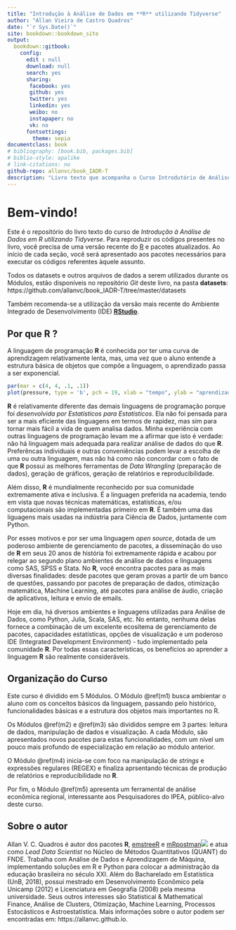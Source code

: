 ```yaml
--- 
title: "Introdução à Análise de Dados em **R** utilizando Tidyverse"
author: "Allan Vieira de Castro Quadros"
date: "`r Sys.Date()`"
site: bookdown::bookdown_site
output: 
  bookdown::gitbook:
    config:
      edit : null
      download: null
      search: yes
      sharing:
       facebook: yes
       github: yes
       twitter: yes
       linkedin: yes
       weibo: no
       instapaper: no
       vk: no
      fontsettings:
        theme: sepia
documentclass: book
# bibliography: [book.bib, packages.bib]
# biblio-style: apalike
# link-citations: no
github-repo: allanvc/book_IADR-T
description: "Livro texto que acompanha o Curso Introdutório de Análise de Dados em R utilizando Tidyverse, ministrado no IPEA entre março e abril de 2020."
---
```


# Bem-vindo! {-}

Este é o repositório do livro texto do curso de *Introdução à Análise de Dados em R utilizando Tidyverse*. Para reproduzir os códigos presentes no livro, você precisa de uma versão recente do [R](https://cran.r-project.org/) e pacotes atualizados. Ao início de cada seção, você será apresentado aos pacotes necessários para executar os códigos referentes àquele assunto. 

Todos os datasets e outros arquivos de dados a serem utilizados durante os Módulos, estão disponíveis no repositório _Git_ deste livro, na pasta __datasets__:  https://github.com/allanvc/book_IADR-T/tree/master/datasets

Também recomenda-se a utilização da versão mais recente do Ambiente Integrado de Desenvolvimento (IDE) [__RStudio__](https://www.rstudio.com/download).

## Por que R ? {-}

A linguagem de programação **R** é conhecida por ter uma curva de aprendizagem relativamente lenta, mas, uma vez que o aluno entende a estrutura básica de objetos que compõe a linguagem, o aprendizado passa a ser exponencial.

```r
par(mar = c(4, 4, .1, .1))
plot(pressure, type = 'b', pch = 19, xlab = "tempo", ylab = "aprendizado", axes = FALSE)
```

**R** é relativamente diferente das demais linguagens de programação porque foi _desenvolvida por Estatísticos para Estatísticos_. Ela não foi pensada para ser a mais eficiente das linguagens em termos de rapidez, mas sim para tornar mais fácil a vida de quem analisa dados. Minha experiência com outras linguagens de programação levam me a afirmar que isto é verdade: não há linguagem mais adequada para realizar análise de dados do que **R**. Preferêncas individuais e outras conveniências podem levar a escolha de uma ou outra linguagem, mas não há como não concordar com o fato de que **R** possui as melhores ferramentas de *Data Wrangling* (preparação de dados), geração de gráficos, geração de relatórios e reproducibilidade.

Além disso, **R** é mundialmente reconhecido por sua comunidade extremamente ativa e inclusiva. É a linguagen preferida na academia, tendo em vista que novas técnicas matemáticas, estatísticas, e/ou computacionais são implementadas primeiro em **R**. É também uma das liguagens mais usadas na indústria para Ciência de Dados, juntamente com Python. 

Por esses motivos e por ser uma linguagem _open source_, dotada de um poderoso ambiente de gerenciamento de pacotes, a disseminação do uso de **R** em seus 20 anos de história foi extremamente rápida e acabou por relegar ao segundo plano ambientes de análise de dados e linguagens como SAS, SPSS e Stata. No **R**, você encontra pacotes para as mais diversas finalidades: desde pacotes que geram provas a partir de um banco de questões, passando por pacotes de preparação de dados, otimização matemática, Machine Learning, até pacotes para análise de áudio, criação de aplicativos, leitura e envio de emails.

Hoje em dia, há diversos ambientes e linguagens utilizadas para Análise de Dados, como Python, Julia, Scala, SAS, etc. No entanto, nenhuma delas fornece a combinação de um excelente ecositema de gerenciamento de pacotes, capacidades estatísticas, opções de visualização e um poderoso IDE (Integrated Development Environment) - tudo implementado pela comunidade **R**. Por todas essas características, os benefícios ao aprender a linguagem **R** são realmente consideráveis.

## Organização do Curso {-}

Este curso é dividido em 5 Módulos. O Módulo \@ref(m1) busca ambientar o aluno com os conceitos básicos da linguagem, passando pelo histórico, funcionalidades básicas e a estrutura dos objetos mais importantes no R.

Os Módulos \@ref(m2) e \@ref(m3) são divididos sempre em 3 partes: leitura de dados, manipulação de dados e visualização. A cada Módulo, são apresentados novos pacotes para estas funcionalidades, com um nível um pouco mais profundo de especialização em relação ao módulo anterior. 

O Módulo \@ref(m4) inicia-se com foco na manipulação de _strings_ e expressões regulares (REGEX) e finaliza aprsentando técnicas de produção de relatórios e reproducibilidade no **R**.

Por fim, o Módulo \@ref(m5) apresenta um ferramental de análise econômica regional, interessante aos Pesquisadores do IPEA, público-alvo deste curso.


\newpage
\vspace*{5cm}
\thispagestyle{empty}
\begin{center} \Large \emph{For Katy  } \end{center}
\vspace*{2cm}
\begin{center} \Large \emph{Dla Jagody} \end{center}
\vspace*{2cm}
\begin{center} \Large \emph{F{\"u}r meine Katharina und alle unsere Kinder  } \end{center}


## Sobre o autor {-}

<!-- Around a single page (does not need to fill it) on the book ready by the end of September (aiming for 1st October submission of final manuscript to CRC Press). -->

Allan V. C. Quadros é autor dos pacotes **R**, [emstreeR](https://www.github.com/allanvc/emstreeR) e [mRpostman![](./fig/mRpostman.png)](https://allanvc.github.io/mRpostman) e atua como _Lead Data Scientist_ no Núcleo de Métodos Quantitativos (QUANT) do FNDE. Trabalha com Análise de Dados e Aprendizagem de Máquina, implementando soluções em R e Python para colocar a administração da educação brasileira no século XXI. Além do Bacharelado em Estatística (UnB, 2018), possui mestrado em Desenvolvimento Econômico pela Unicamp (2012) e Licenciatura em Geografia (2008) pela mesma universidade. Seus outros interesses são Statistical & Mathematical Finance, Análise de Clusters, Otimização, Machine Learning, Processos Estocásticos e Astroestatística. Mais informações sobre o autor podem ser encontradas em: https://allanvc.github.io.

